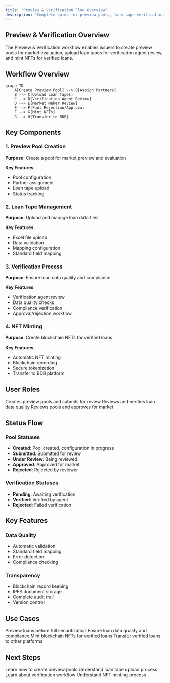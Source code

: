 ```yaml
---
title: "Preview & Verification Flow Overview"
description: "Complete guide for preview pools, loan tape verification, and NFT minting"
---
```


## Preview & Verification Overview

The Preview & Verification workflow enables issuers to create preview pools for market evaluation, upload loan tapes for verification agent review, and mint NFTs for verified loans.

## Workflow Overview

```mermaid
graph TD
    A[Create Preview Pool] --> B[Assign Partners]
    B --> C[Upload Loan Tapes]
    C --> D[Verification Agent Review]
    D --> E[Market Maker Review]
    E --> F[Pool Rejection/Approval]
    F --> G[Mint NFTs]
    G --> H[Transfer to BDB]
```

## Key Components

### 1. Preview Pool Creation

**Purpose**: Create a pool for market preview and evaluation

**Key Features**:
- Pool configuration
- Partner assignment
- Loan tape upload
- Status tracking

### 2. Loan Tape Management

**Purpose**: Upload and manage loan data files

**Key Features**:
- Excel file upload
- Data validation
- Mapping configuration
- Standard field mapping

### 3. Verification Process

**Purpose**: Ensure loan data quality and compliance

**Key Features**:
- Verification agent review
- Data quality checks
- Compliance verification
- Approval/rejection workflow

### 4. NFT Minting

**Purpose**: Create blockchain NFTs for verified loans

**Key Features**:
- Automatic NFT minting
- Blockchain recording
- Secure tokenization
- Transfer to BDB platform

## User Roles

<CardGroup cols={3}>
  <Card title="Issuer" icon="building">
    Creates preview pools and submits for review
  </Card>
  <Card title="Verification Agent" icon="check-circle">
    Reviews and verifies loan data quality
  </Card>
  <Card title="Market Maker" icon="users">
    Reviews pools and approves for market
  </Card>
</CardGroup>

## Status Flow

### Pool Statuses
- **Created**: Pool created, configuration in progress
- **Submitted**: Submitted for review
- **Under Review**: Being reviewed
- **Approved**: Approved for market
- **Rejected**: Rejected by reviewer

### Verification Statuses
- **Pending**: Awaiting verification
- **Verified**: Verified by agent
- **Rejected**: Failed verification

## Key Features

### Data Quality
- Automatic validation
- Standard field mapping
- Error detection
- Compliance checking

### Transparency
- Blockchain record keeping
- IPFS document storage
- Complete audit trail
- Version control

## Use Cases

<CardGroup cols={2}>
  <Card title="Market Evaluation" icon="search">
    Preview loans before full securitization
  </Card>
  <Card title="Data Verification" icon="check-circle">
    Ensure loan data quality and compliance
  </Card>
  <Card title="NFT Creation" icon="link">
    Mint blockchain NFTs for verified loans
  </Card>
  <Card title="Platform Transfer" icon="exchange-alt">
    Transfer verified loans to other platforms
  </Card>
</CardGroup>

## Next Steps

<Card title="Pool Creation" icon="layer-group" href="/user-guide/preview/pool-creation">
  Learn how to create preview pools
</Card>

<Card title="Loan Tape Upload" icon="upload" href="/user-guide/preview/loan-tape-upload">
  Understand loan tape upload process
</Card>

<Card title="Verification Process" icon="check-circle" href="/user-guide/preview/verification-process">
  Learn about verification workflow
</Card>

<Card title="NFT Minting" icon="link" href="/user-guide/preview/nft-minting">
  Understand NFT minting process
</Card>
